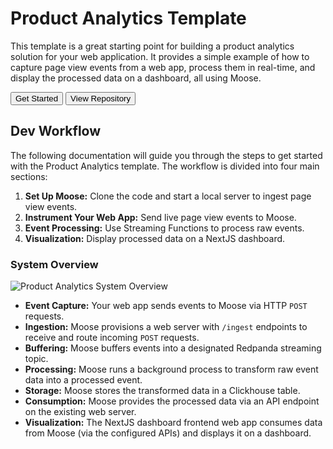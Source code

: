 
# Product Analytics Template

This template is a great starting point for building a product analytics solution for your web application. It provides a simple example of how to capture page view events from a web app, process them in real-time, and display the processed data on a dashboard, all using Moose.

<CTABar>
  <Link href="./product-analytics/getting-started">
    <Button>Get Started</Button>
  </Link>
  <Link href="https://github.com/514-labs/moose/tree/main/templates/product-analytics">
    <Button variant={"outline"}>View Repository</Button>
  </Link>
</CTABar>

## Dev Workflow

The following documentation will guide you through the steps to get started with the Product Analytics template. The workflow is divided into four main sections:

1. **Set Up Moose:** Clone the code and start a local server to ingest page view events.
2. **Instrument Your Web App:** Send live page view events to Moose.
3. **Event Processing:** Use Streaming Functions to process raw events.
4. **Visualization:** Display processed data on a NextJS dashboard.

### System Overview

![Product Analytics System Overview](/PA_architecture.png)

- **Event Capture:** Your web app sends events to Moose via HTTP `POST` requests.
- **Ingestion:** Moose provisions a web server with `/ingest` endpoints to receive and route incoming `POST` requests.
- **Buffering:** Moose buffers events into a designated Redpanda streaming topic.
- **Processing:** Moose runs a background process to transform raw event data into a processed event.
- **Storage:** Moose stores the transformed data in a Clickhouse table.
- **Consumption:** Moose provides the processed data via an API endpoint on the existing web server.
- **Visualization:** The NextJS dashboard frontend web app consumes data from Moose (via the configured APIs) and displays it on a dashboard.
